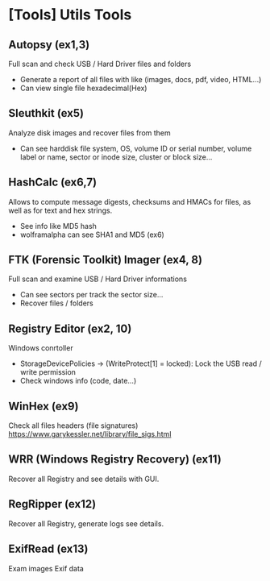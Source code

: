 # [Tools] Utils Tools

## Autopsy (ex1,3)
Full scan and check USB / Hard Driver files and folders
- Generate a report of all files with like (images, docs, pdf, video, HTML...)
- Can view single file hexadecimal(Hex)

## Sleuthkit (ex5)
Analyze disk images and recover files from them
- Can see harddisk file system, OS, volume ID or serial number, volume label or name, sector or inode size, cluster or block size...

## HashCalc (ex6,7)
Allows to compute message digests, checksums and HMACs for files, as well as for text and hex strings.
- See info like MD5 hash
- wolframalpha can see SHA1 and MD5 (ex6)

## FTK (Forensic Toolkit) Imager (ex4, 8)
Full scan and examine USB / Hard Driver informations
- Can see sectors per track the sector size...
- Recover files / folders

## Registry Editor (ex2, 10)
Windows conrtoller
- StorageDevicePolicies -> (WriteProtect[1] = locked): Lock the USB read / write permission
- Check windows info (code, date...)

## WinHex (ex9)
Check all files headers (file signatures)
https://www.garykessler.net/library/file_sigs.html

## WRR (Windows Registry Recovery) (ex11)
Recover all Registry and see details with GUI.  

## RegRipper (ex12)
Recover all Registry, generate logs see details. 

## ExifRead (ex13)
Exam images Exif data